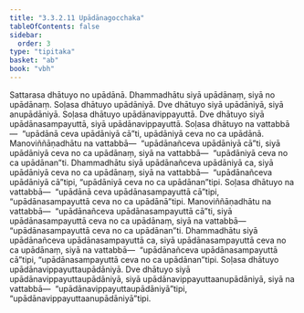 ```yaml
---
title: "3.3.2.11 Upādānagocchaka"
tableOfContents: false
sidebar:
  order: 3
type: "tipitaka"
basket: "ab"
book: "vbh"
---
```



<DynamicBreadcrumb />

<Paragraph number="705" book="vbh">
Sattarasa dhātuyo no upādānā. Dhammadhātu siyā upādānaṃ, siyā no upādānaṃ. Soḷasa dhātuyo upādāniyā. Dve dhātuyo siyā upādāniyā, siyā anupādāniyā. Soḷasa dhātuyo upādānavippayuttā. Dve dhātuyo siyā upādānasampayuttā, siyā upādānavippayuttā. Soḷasa dhātuyo na vattabbā—  “upādānā ceva upādāniyā cā”ti, upādāniyā ceva no ca upādānā. Manoviññāṇadhātu na vattabbā—  “upādānañceva upādāniyā cā”ti, siyā upādāniyā ceva no ca upādānaṃ, siyā na vattabbā—  “upādāniyā ceva no ca upādānan”ti. Dhammadhātu siyā upādānañceva upādāniyā ca, siyā upādāniyā ceva no ca upādānaṃ, siyā na vattabbā—  “upādānañceva upādāniyā cā”tipi, “upādāniyā ceva no ca upādānan”tipi.
</Paragraph>

<Paragraph number="706" book="vbh">
Soḷasa dhātuyo na vattabbā—  “upādānā ceva upādānasampayuttā cā”tipi, “upādānasampayuttā ceva no ca upādānā”tipi. Manoviññāṇadhātu na vattabbā—  “upādānañceva upādānasampayuttā cā”ti, siyā upādānasampayuttā ceva no ca upādānaṃ, siyā na vattabbā—  “upādānasampayuttā ceva no ca upādānan”ti. Dhammadhātu siyā upādānañceva upādānasampayuttā ca, siyā upādānasampayuttā ceva no ca upādānaṃ, siyā na vattabbā—  “upādānañceva upādānasampayuttā cā”tipi, “upādānasampayuttā ceva no ca upādānan”tipi. Soḷasa dhātuyo upādānavippayuttaupādāniyā. Dve dhātuyo siyā upādānavippayuttaupādāniyā, siyā upādānavippayuttaanupādāniyā, siyā na vattabbā—  “upādānavippayuttaupādāniyā”tipi, “upādānavippayuttaanupādāniyā”tipi.
</Paragraph>